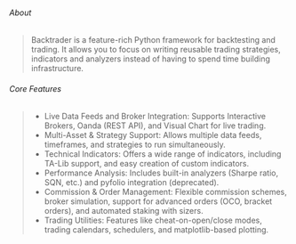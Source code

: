 ###### About
> Backtrader is a feature-rich Python framework for backtesting and trading. It allows you to focus on writing reusable trading strategies, indicators and analyzers instead of having to spend time building infrastructure.

###### Core Features
> - Live Data Feeds and Broker Integration: Supports Interactive Brokers, Oanda (REST API), and Visual Chart for live trading.
> - Multi-Asset & Strategy Support: Allows multiple data feeds, timeframes, and strategies to run simultaneously.
> - Technical Indicators: Offers a wide range of indicators, including TA-Lib support, and easy creation of custom indicators.
> - Performance Analysis: Includes built-in analyzers (Sharpe ratio, SQN, etc.) and pyfolio integration (deprecated).
> - Commission & Order Management: Flexible commission schemes, broker simulation, support for advanced orders (OCO, bracket orders), and automated staking with sizers.
> - Trading Utilities: Features like cheat-on-open/close modes, trading calendars, schedulers, and matplotlib-based plotting.
